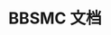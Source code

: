 ---
title: BBSMC 文档
description: BBSMC 开发者文档！
template: splash
hero:
  tagline: BBSMC 开发者文档
  actions:
    - text: API 文档
      link: /api
      icon: right-arrow
    - text: 获取 BBSMC 支持
      link: https://support.modrinth.com
      icon: external
      variant: minimal
---